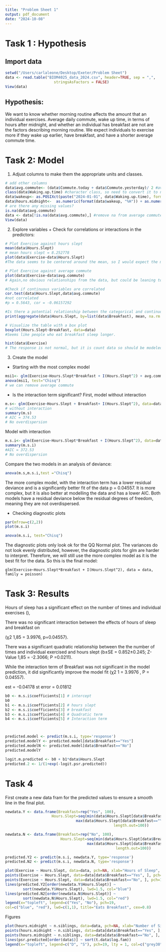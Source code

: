 ```yaml
---
title: "Problem Sheet 1"
output: pdf_document
date: "2024-10-08"
---
```

# Task 1 : Hypothesis
## Import data
```r
setwd("/Users/carlaleone/Desktop/Exeter/Problem Sheet")
data <- read.table("BIOM4025_data_2024.csv", header=TRUE, sep = ",", 
                      stringsAsFactors = FALSE)
View(data)
```

## Hypothesis:
We want to know whether morning routine affects the amount that an individual exercises. Average daily commute, wake up time, in terms of hours after midnight, and whether an individual has breakfast are not are the factors describing morning routine. 
We expect individuals to exercise more if they wake up earlier, have breakfast, and have a shorter average commute time. 


# Task 2: Model

1. Adjust columns to make them the appropriate units and classes.
```r
# add other columns
data$avg.commute<- (data$Commute.today + data$Commute.yesterday)/ 2 #average commute of individual
class(data$Waking.up.time) #character class, so need to convert it to numeric
data$wakeup<- as.POSIXct(paste("2024-01-01", data$Waking.up.time), format = "%Y-%m-%d %H:%M") #convert character to date and time format
data$hours.midnight<-  as.numeric(format(data$wakeup, "%H")) + as.numeric(format(data$wakeup, "%M")) / 60 #convert date and time to numeric
# are there any missing values?
is.na(data$avg.commute)
data <- data[!is.na(data$avg.commute),] #remove na from average commute column
View(data)
```


2. Explore variables + Check for correlations or interactions in the predictors:
```r
# Plot Exercise against hours slept
mean(data$Hours.Slept)
# mean hours slept = 8.252778
plot(data$Exercise~data$Hours.Slept)
#The data seems to be centered around the mean, so I would expect the model to have a curved line and peak at the mean.Therefore, I will consider adding a square term. 
```


```r
# Plot Exercise against average commute
plot(data$Exercise~data$avg.commute)
# Again,no obvious relationships from the data, but could be leaning towards a positive slope.
```


```r
#Check if continuous variables are correlated
cor.test(data$Hours.Slept,data$avg.commute) 
#not correlated
#p = 0.5643, cor = -0.06157292 
```


```r
#Is there a potential relationship between the categorical and continuous predictors?
print(aggregate(data$Hours.Slept, by=list(data$Breakfast), mean, na.rm =T))
```


```r
# Visualize the table with a box plot
boxplot(Hours.Slept~Breakfast, data=data)
#Seems like people who eat breakfast sleep longer.
```


```r
hist(data$Exercise)
# The response is not normal, but it is count data so should be modeled in a poisson distribution
```

3. Create the model

- Starting with the most complex model
```r
msi1<- glm(Exercise~Hours.Slept*Breakfast + I(Hours.Slept^2) + avg.commute, data=data, family= poisson)
anova(msi1, test="Chisq")
# we can remove average commute
```

- Is the interaction term significant?
First, model without interaction
```r
m.s<- glm(Exercise~Hours.Slept + Breakfast+ I(Hours.Slept^2), data=data, family= poisson)
# without interaction
summary(m.s)
# AIC = 374.53
# No overdispersion
```

Model with interaction
```r
m.s.i<- glm(Exercise~Hours.Slept*Breakfast + I(Hours.Slept^2), data=data, family= poisson)
summary(m.s.i)
#AIC = 372.53
# No overdispersion
```

Compare the two models in an analysis of deviance:
```r
anova(m.s,m.s.i,test ="Chisq")
```
The more complex model, with the interaction term has a lower residual deviance and is a significantly better fit of the data p = 0.04557. It is more complex, but it is also better at modelling the data and has a lower AIC. Both models have a residual deviance below the residual degrees of freedom, meaning they are not overdispersed. 

- Checking diagnostic plots
```r
par(mfrow=c(2,2))
plot(m.s.i)
```
```r
anova(m.s.i, test="Chisq")
```

The diagnostic plots only look ok for the QQ Normal plot. The variances do not look evenly distributed, however, the diagnostic plots for glm are harder to interpret. Therefore, we will still use the more complex model as it is the best fit for the data. So this is the final model:

`glm(Exercise~Hours.Slept*Breakfast + I(Hours.Slept^2), data = data, family = poisson)`



# Task 3: Results
Hours of sleep has a significant effect on the number of times and individual exercises (), 

There was no significant interaction between the effects of hours of sleep and breakfast on 

(χ2 1,85 = 3.9976, p=0.04557). 


There was a significant quadratic relationship between the the number of times and individual exercised and hours slept (b±SE = 0.852±0.245; Z-Value 1,85 = -2.3066; P =0.0211).

While the interaction term of Breakfast was not significant in the model prediction, it did significantly improve the model fit (χ2 1 = 3.9976 , P = 0.04557).  


est = -0.04178 
st error = 0.01812



```r
b0 <- m.s.i$coefficients[1] # intercept
b0
b1 <- m.s.i$coefficients[2] # hours slept
b2 <- m.s.i$coefficients[3] # breakfast
b3 <- m.s.i$coefficients[4] # Quadratic term
b4 <- m.s.i$coefficients[5] # Interaction term



predicted.model <- predict(m.s.i, type='response') 
predicted.modelY <- predicted.model[data$Breakfast=="Yes"] 
predicted.modelN <- predicted.model[data$Breakfast=="No"]
predicted.modelY

logit.m.predicted <- b0 + b1*data$Hours.Slept
predicted.2 <- 1/(1+exp(-logit.psr.predicted))
```


# Task 4
First create a new data fram for the predicted values to ensure a smooth line in the final plot.
```r
newdata.Y <- data.frame(Breakfast=rep("Yes", 100),
                     Hours.Slept=seq(min(data$Hours.Slept[data$Breakfast=="Yes"]),
                                max(data$Hours.Slept[data$Breakfast=="Yes"]),
                                                 length.out=100))

newdata.N <- data.frame(Breakfast=rep("No", 100),
                         Hours.Slept=seq(min(data$Hours.Slept[data$Breakfast=="No"]),
                                     max(data$Hours.Slept[data$Breakfast=="No"]),
                                                  length.out=100))

predicted.Y2 <- predict(m.s.i, newdata.Y, type='response')
predicted.N2 <- predict(m.s.i, newdata.N, type='response')
```

```r
plot(Exercise ~ Hours.Slept, data=data, pch=NA, xlab="Hours of Sleep", ylab="Exercise")
points(Exercise ~ Hours.Slept, data=data[data$Breakfast=="Yes", ], pch=19, col="blue") 
points(Exercise ~ Hours.Slept, data=data[data$Breakfast=="No", ], pch=19, col="red")
lines(predicted.Y2[order(newdata.Y$Hours.Slept)] ~
        sort(newdata.Y$Hours.Slept), lwd=1.5, col="blue")
lines(predicted.N2[order(newdata.N$Hours.Slept)] ~
        sort(newdata.N$Hours.Slept), lwd=1.5, col="red")
legend(x="topleft", legend=c("Yes", "No"), pch=19,
col=c("blue", "red"), lwd=c(1,1), title="Eats Breakfast", cex=0.8)
```

Figures
```r
plot(hours.midnight ~ n.siblings, data=data, pch=NA, xlab="Number of Siblings", ylab="Hours after midnight")
points(hours.midnight ~ n.siblings, data=data[data$Breakfast=="Yes", ], pch=19, col="grey70") 
points(hours.midnight ~ n.siblings, data=data[data$Breakfast=="No", ], pch=19, col="grey30")
lines(psr.predicted[order(data$)] ~ sort(t.data$log.fam))
legend(x="topleft", legend=c("D", "S"), pch=19, lty = 1, col=c("grey30", "grey70"), title="social status", cex=0.7)
```

